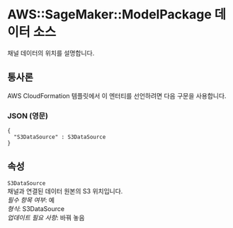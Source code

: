 # AWS::SageMaker::ModelPackage 데이터 소스

채널 데이터의 위치를 설명합니다.

## 통사론

AWS CloudFormation 템플릿에서 이 엔터티를 선언하려면 다음 구문을 사용합니다.

### JSON (영문)

```
{
  "S3DataSource" : S3DataSource
}
```

## 속성

`S3DataSource`  
채널과 연결된 데이터 원본의 S3 위치입니다.  
_필수 항목 여부_: 예  
_형식_: S3DataSource  
_업데이트 필요 사항_: 바꿔 놓음
